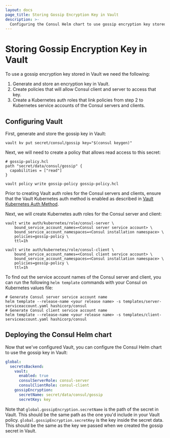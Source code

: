 ```yaml
---
layout: docs
page_title: Storing Gossip Encryption Key in Vault
description: >-
  Configuring the Consul Helm chart to use gossip encryption key stored in Vault.
---
```


# Storing Gossip Encryption Key in Vault

To use a gossip encryption key stored in Vault we need the following:

1. Generate and store an encryption key in Vault.
1. Create policies that will allow Consul client and server to access that key.
1. Create a Kubernetes auth roles that link policies from step 2 to Kubernetes service accounts of the Consul servers and clients.

## Configuring Vault

First, generate and store the gossip key in Vault:

```shell-session
vault kv put secret/consul/gossip key="$(consul keygen)"
```

Next, we will need to create a policy that allows read access to this secret:

```shell-session
# gossip-policy.hcl
path "secret/data/consul/gossip" {
  capabilities = ["read"]
}
```

```shell-session
vault policy write gossip-policy gossip-policy.hcl
```

Prior to creating Vault auth roles for the Consul servers and clients, ensure that the Vault Kubernetes auth method is enabled as described in [Vault Kubernetes Auth Method](/docs/k8s/installation/vault#vault-kubernetes-auth-method).

Next, we will create Kubernetes auth roles for the Consul server and client:

```shell-session
vault write auth/kubernetes/role/consul-server \
    bound_service_account_names=<Consul server service account> \
    bound_service_account_namespaces=<Consul installation namespace> \
    policies=gossip-policy \
    ttl=1h
```

```shell-session
vault write auth/kubernetes/role/consul-client \
    bound_service_account_names=<Consul client service account> \
    bound_service_account_namespaces=<Consul installation namespace> \
    policies=gossip-policy \
    ttl=1h
```

To find out the service account names of the Consul server and client,
you can run the following `helm template` commands with your Consul on Kubernetes values file:

```
# Generate Consul server service account name
helm template --release-name <your release name> -s templates/server-serviceaccount.yaml hashicorp/consul
# Generate Consul client service account name
helm template --release-name <your release name> -s templates/client-serviceaccount.yaml hashicorp/consul
```

## Deploying the Consul Helm chart

Now that we've configured Vault, you can configure the Consul Helm chart to
use the gossip key in Vault:

```yaml
global:
  secretsBackend:
    vault:
      enabled: true
      consulServerRole: consul-server
      consulClientRole: consul-client
    gossipEncryption:
      secretName: secret/data/consul/gossip
      secretKey: key
```

Note that `global.gossipEncryption.secretName` is the path of the secret in Vault.
This should be the same path as the one you'd include in your Vault policy.
`global.gossipEncryption.secretKey` is the key inside the secret data. This should be the same
as the key we passed when we created the gossip secret in Vault.

